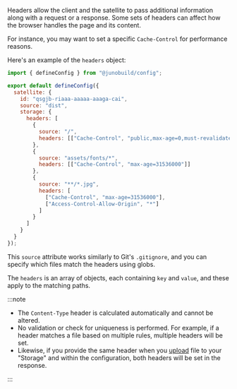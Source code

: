 Headers allow the client and the satellite to pass additional information along with a request or a response. Some sets of headers can affect how the browser handles the page and its content.

For instance, you may want to set a specific `Cache-Control` for performance reasons.

Here's an example of the `headers` object:

```javascript title="juno.config.js"
import { defineConfig } from "@junobuild/config";

export default defineConfig({
  satellite: {
    id: "qsgjb-riaaa-aaaaa-aaaga-cai",
    source: "dist",
    storage: {
      headers: [
        {
          source: "/",
          headers: [["Cache-Control", "public,max-age=0,must-revalidate"]]
        },
        {
          source: "assets/fonts/*",
          headers: [["Cache-Control", "max-age=31536000"]]
        },
        {
          source: "**/*.jpg",
          headers: [
            ["Cache-Control", "max-age=31536000"],
            ["Access-Control-Allow-Origin", "*"]
          ]
        }
      ]
    }
  }
});
```

This `source` attribute works similarly to Git's `.gitignore`, and you can specify which files match the headers using globs.

The `headers` is an array of objects, each containing `key` and `value`, and these apply to the matching paths.

:::note

- The `Content-Type` header is calculated automatically and cannot be altered.
- No validation or check for uniqueness is performed. For example, if a header matches a file based on multiple rules, multiple headers will be set.
- Likewise, if you provide the same header when you [upload](https://juno.build/docs/build/storage#upload-asset) file to your "Storage" and within the configuration, both headers will be set in the response.

:::
